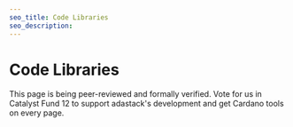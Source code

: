 ```yaml
---
seo_title: Code Libraries
seo_description:
---
```


# Code Libraries

This page is being peer-reviewed and formally verified. Vote for us in Catalyst Fund 12 to support adastack's development and get Cardano tools on every page.
